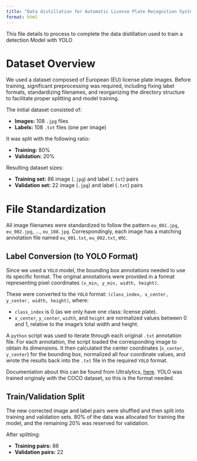 ```yaml
---
title: "Data distillation for Automatic License Plate Recognition System"
format: html
---
```


This file details to process to complete the data distillation used to train a detection Model with YOLO

# Dataset Overview

We used a dataset composed of European (EU) license plate images. Before training, significant preprocessing was required, including fixing label formats, standardizing filenames, and reorganizing the directory structure to facilitate proper splitting and model training.

The initial dataset consisted of:

-   **Images:** 108 `.jpg` files
-   **Labels:** 108 `.txt` files (one per image)

It was split with the following ratio:

-   **Training:** 80%
-   **Validation:** 20%

Resulting dataset sizes:

-   **Training set:** 86 image (`.jpg`) and label (`.txt`) pairs
-   **Validation set:** 22 image (`.jpg`) and label (`.txt`) pairs

# File Standardization

All image filenames were standardized to follow the pattern `eu_001.jpg`, `eu_002.jpg`, ..., `eu_108.jpg`. Correspondingly, each image has a matching annotation file named `eu_001.txt`, `eu_002.txt`, etc.

## Label Conversion (to YOLO Format)

Since we used a `YOLO` model, the bounding box annotations needed to use its specific format. The original annotations were provided in a format representing pixel coordinates `(x_min, y_min, width, height)`.

These were converted to the `YOLO` format: `(class_index, x_center, y_center, width, height)`, where:

-   `class_index` is 0 (as we only have one class: license plate).
-   `x_center`, `y_center`, `width`, and `height` are normalized values between 0 and 1, relative to the image's total width and height.

A `python` script was used to iterate through each original `.txt` annotation file. For each annotation, the script loaded the corresponding image to obtain its dimensions. It then calculated the center coordinates (`x_center`, `y_center`) for the bounding box, normalized all four coordinate values, and wrote the results back into the `.txt` file in the required `YOLO` format.

Documentation about this can be found from Ultralytics, [here](https://docs.ultralytics.com/datasets/detect/#ultralytics-yolo-format). YOLO was trained originaly with the COCO dataset, so this is the format needed. 

## Train/Validation Split

The new corrected image and label pairs were shuffled and then split into training and validation sets. 80% of the data was allocated for training the model, and the remaining 20% was reserved for validation.

After splitting:

-   **Training pairs:** 86
-   **Validation pairs:** 22
